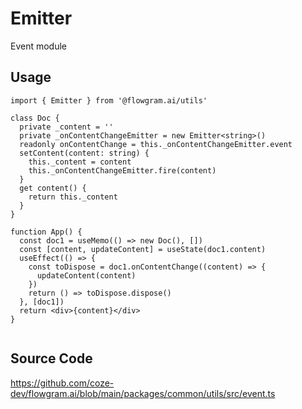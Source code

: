 # Emitter

Event module


## Usage

```tsx pure
import { Emitter } from '@flowgram.ai/utils'

class Doc {
  private _content = ''
  private _onContentChangeEmitter = new Emitter<string>()
  readonly onContentChange = this._onContentChangeEmitter.event
  setContent(content: string) {
    this._content = content
    this._onContentChangeEmitter.fire(content)
  }
  get content() {
    return this._content
  }
}

function App() {
  const doc1 = useMemo(() => new Doc(), [])
  const [content, updateContent] = useState(doc1.content)
  useEffect(() => {
    const toDispose = doc1.onContentChange((content) => {
      updateContent(content)
    })
    return () => toDispose.dispose()
  }, [doc1])
  return <div>{content}</div>
}


```

## Source Code

https://github.com/coze-dev/flowgram.ai/blob/main/packages/common/utils/src/event.ts

